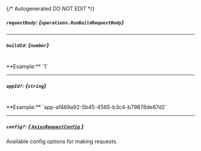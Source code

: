 {/* Autogenerated DO NOT EDIT  */}

##### `requestBody`: *{`operations.RunBuildRequestBody`}*
<Collapsible>
    <RunBuildRequestBody/>
</Collapsible>

---
##### `buildId`: *{`number`}*
<br/>
**Example:** `1`

---
##### `appId?`: *{`string`}*
<br/>
**Example:** `app-af469a92-5b45-4565-b3c4-b79878de67d2`

---
##### `config?`: [*{ `AxiosRequestConfig` }*](https://axios-http.com/docs/req_config)
Available config options for making requests.



